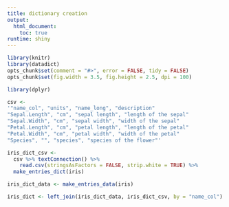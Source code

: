 ```yaml
---
title: dictionary creation
output:
  html_document:
    toc: true
runtime: shiny
---
```


<!--
%\VignetteEngine{knitr}
%\VignetteIndexEntry{dictionary creation}
-->

```r
library(knitr)
library(datadict)
opts_chunk$set(comment = "#>", error = FALSE, tidy = FALSE)
opts_chunk$set(fig.width = 3.5, fig.height = 2.5, dpi = 100)
```

```r
library(dplyr) 
```

```r
csv <- 
'"name_col", "units", "name_long", "description"
"Sepal.Length", "cm", "sepal length", "length of the sepal"
"Sepal.Width", "cm", "sepal width", "width of the sepal"
"Petal.Length", "cm", "petal length", "length of the petal"
"Petal.Width", "cm", "petal width", "width of the petal"
"Species", "", "species", "species of the flower"'

iris_dict_csv <- 
  csv %>% textConnection() %>% 
    read.csv(stringsAsFactors = FALSE, strip.white = TRUE) %>% 
  make_entries_dict(iris)

iris_dict_data <- make_entries_data(iris)

iris_dict <- left_join(iris_dict_data, iris_dict_csv, by = "name_col")
```